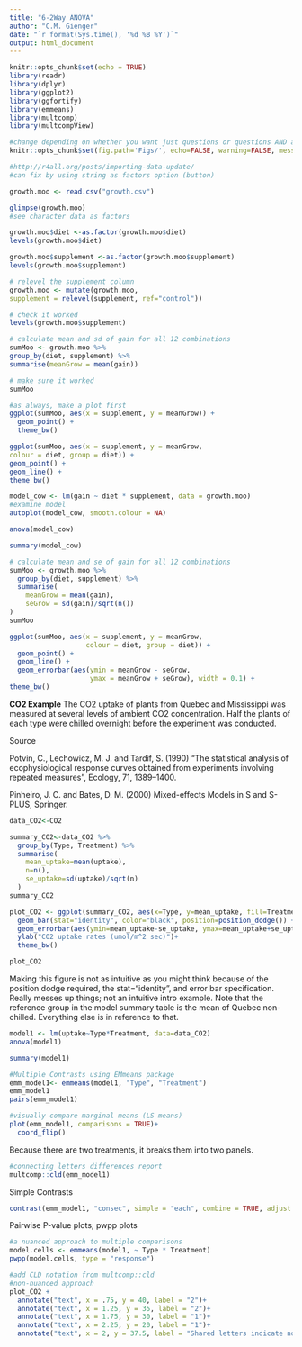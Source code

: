 ```yaml
---
title: "6-2Way ANOVA"
author: "C.M. Gienger"
date: "`r format(Sys.time(), '%d %B %Y')`"
output: html_document
---
```


```r
knitr::opts_chunk$set(echo = TRUE)
library(readr)
library(dplyr)
library(ggplot2)
library(ggfortify)
library(emmeans)
library(multcomp)
library(multcompView)
```

```r
#change depending on whether you want just questions or questions AND answers
knitr::opts_chunk$set(fig.path='Figs/', echo=FALSE, warning=FALSE, message=FALSE)
```
```r
#http://r4all.org/posts/importing-data-update/
#can fix by using string as factors option (button)
```


```r
growth.moo <- read.csv("growth.csv")
```

```r
glimpse(growth.moo)
#see character data as factors
```
```r
growth.moo$diet <-as.factor(growth.moo$diet)
levels(growth.moo$diet)
```
```r
growth.moo$supplement <-as.factor(growth.moo$supplement)
levels(growth.moo$supplement)
```

```r
# relevel the supplement column
growth.moo <- mutate(growth.moo,
supplement = relevel(supplement, ref="control"))
```

```r
# check it worked
levels(growth.moo$supplement)
```

```r
# calculate mean and sd of gain for all 12 combinations
sumMoo <- growth.moo %>%
group_by(diet, supplement) %>%
summarise(meanGrow = mean(gain))

# make sure it worked
sumMoo
```
```r
#as always, make a plot first
ggplot(sumMoo, aes(x = supplement, y = meanGrow)) +
  geom_point() +
  theme_bw()
```
```r
ggplot(sumMoo, aes(x = supplement, y = meanGrow,
colour = diet, group = diet)) +
geom_point() +
geom_line() +
theme_bw()
```
```r
model_cow <- lm(gain ~ diet * supplement, data = growth.moo)
#examine model
autoplot(model_cow, smooth.colour = NA)
```
```r
anova(model_cow)
```
```r
summary(model_cow)
```
```r
# calculate mean and se of gain for all 12 combinations
sumMoo <- growth.moo %>%
  group_by(diet, supplement) %>%
  summarise(
    meanGrow = mean(gain),
    seGrow = sd(gain)/sqrt(n())
)
sumMoo
```
```r
ggplot(sumMoo, aes(x = supplement, y = meanGrow,
                   colour = diet, group = diet)) +
  geom_point() +
  geom_line() +
  geom_errorbar(aes(ymin = meanGrow - seGrow,
                    ymax = meanGrow + seGrow), width = 0.1) +
theme_bw()
```
**CO2 Example**
The CO2 uptake of plants from Quebec and Mississippi was measured at several levels of ambient CO2 concentration. Half the plants of each type were chilled overnight before the experiment was conducted.

Source

Potvin, C., Lechowicz, M. J. and Tardif, S. (1990) “The statistical analysis of ecophysiological response curves obtained from experiments involving repeated measures”, Ecology, 71, 1389–1400.

Pinheiro, J. C. and Bates, D. M. (2000) Mixed-effects Models in S and S-PLUS, Springer.
```r
data_CO2<-CO2
```

```r
summary_CO2<-data_CO2 %>%
  group_by(Type, Treatment) %>%
  summarise(
    mean_uptake=mean(uptake),
    n=n(),
    se_uptake=sd(uptake)/sqrt(n)
  )
summary_CO2
```

```r
plot_CO2 <- ggplot(summary_CO2, aes(x=Type, y=mean_uptake, fill=Treatment)) +
  geom_bar(stat="identity", color="black", position=position_dodge()) +
  geom_errorbar(aes(ymin=mean_uptake-se_uptake, ymax=mean_uptake+se_uptake), width=.2, position=position_dodge(.9))+
  ylab("CO2 uptake rates (umol/m^2 sec)")+
  theme_bw()

plot_CO2
```
Making this figure is not as intuitive as you might think because of the position dodge required, 
the stat="identity", and error bar specification.
Really messes up things; not an intuitive intro example.
Note that the reference group in the model summary table is the mean of Quebec non-chilled. Everything else is in reference to that.

```r
model1 <- lm(uptake~Type*Treatment, data=data_CO2)
anova(model1)
```

```r
summary(model1)
```
```r
#Multiple Contrasts using EMmeans package
emm_model1<- emmeans(model1, "Type", "Treatment")
emm_model1
pairs(emm_model1)
```

```r
#visually compare marginal means (LS means)
plot(emm_model1, comparisons = TRUE)+
  coord_flip()
```
Because there are two treatments, it breaks them into two panels.
```r
#connecting letters differences report
multcomp::cld(emm_model1)
```
Simple Contrasts
```r
contrast(emm_model1, "consec", simple = "each", combine = TRUE, adjust = "mvt")
```
Pairwise P-value plots; pwpp plots
```r
#a nuanced approach to multiple comparisons
model.cells <- emmeans(model1, ~ Type * Treatment)
pwpp(model.cells, type = "response")
```
```r
#add CLD notation from multcomp::cld
#non-nuanced approach
plot_CO2 +
  annotate("text", x = .75, y = 40, label = "2")+
  annotate("text", x = 1.25, y = 35, label = "2")+
  annotate("text", x = 1.75, y = 30, label = "1")+
  annotate("text", x = 2.25, y = 20, label = "1")+
  annotate("text", x = 2, y = 37.5, label = "Shared letters indicate no pairwise \n differences  (P > 0.05) between groups ")
```





